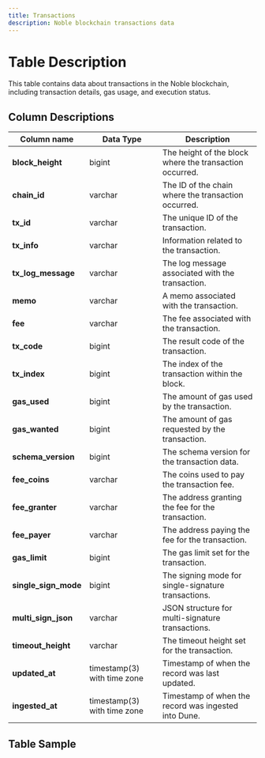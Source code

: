 ```yaml
---
title: Transactions
description: Noble blockchain transactions data
---
```


# Table Description

This table contains data about transactions in the Noble blockchain, including transaction details, gas usage, and execution status.

## Column Descriptions

| Column name       | Data Type | Description                                                   |
| ---------------- | --------- | ------------------------------------------------------------- |
| **block_height**     | bigint    | The height of the block where the transaction occurred.        |
| **chain_id**         | varchar   | The ID of the chain where the transaction occurred.            |
| **tx_id**            | varchar   | The unique ID of the transaction.                              |
| **tx_info**          | varchar   | Information related to the transaction.                        |
| **tx_log_message**   | varchar   | The log message associated with the transaction.               |
| **memo**             | varchar   | A memo associated with the transaction.                        |
| **fee**              | varchar   | The fee associated with the transaction.                       |
| **tx_code**          | bigint    | The result code of the transaction.                            |
| **tx_index**         | bigint    | The index of the transaction within the block.                 |
| **gas_used**         | bigint    | The amount of gas used by the transaction.                     |
| **gas_wanted**       | bigint    | The amount of gas requested by the transaction.                |
| **schema_version**   | bigint    | The schema version for the transaction data.                   |
| **fee_coins**        | varchar   | The coins used to pay the transaction fee.                     |
| **fee_granter**      | varchar   | The address granting the fee for the transaction.              |
| **fee_payer**        | varchar   | The address paying the fee for the transaction.                |
| **gas_limit**        | bigint    | The gas limit set for the transaction.                         |
| **single_sign_mode** | bigint    | The signing mode for single-signature transactions.            |
| **multi_sign_json**  | varchar   | JSON structure for multi-signature transactions.               |
| **timeout_height**   | varchar   | The timeout height set for the transaction.                    |
| **updated_at**       | timestamp(3) with time zone | Timestamp of when the record was last updated.                 |
| **ingested_at**      | timestamp(3) with time zone | Timestamp of when the record was ingested into Dune.           |

## Table Sample


<TableSample tableSchema="noble" tableName="transactions" /> 